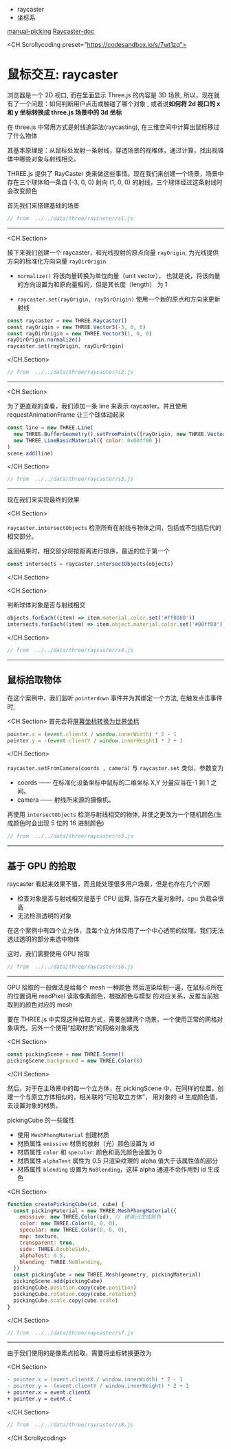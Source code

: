 - raycaster
- 坐标系

[manual-picking](https://threejs.org/manual/#zh/picking)
[Raycaster-doc](https://threejs.org/docs/index.html?q=raycaster#api/zh/core/Raycaster)

<CH.Scrollycoding preset="https://codesandbox.io/s/7wt1zq">
# 鼠标交互: raycaster

浏览器是一个 2D 视口, 而在里面显示 Three.js 的内容是 3D 场景, 所以，现在就有了一个问题：如何判断用户点击或触碰了哪个对象
, 或者说**如何将 2d 视口的 x 和 y 坐标转换成 three.js 场景中的 3d 坐标**

在 three.js 中常用方式是射线追踪法(raycasting), 在三维空间中计算出鼠标移过了什么物体

其基本原理是：从鼠标处发射一条射线，穿透场景的视椎体，通过计算，找出视锥体中哪些对象与射线相交。

THREE.js 提供了 RayCaster 类来做这些事情。现在我们来创建一个场景，场景中存在三个球体和一条自 (-3, 0, 0) 射向 (1, 0, 0)
的射线，三个球体经过这条射线时会改变颜色

首先我们来搭建基础的场景

```js src/index.js
// from  ../../data/three/raycaster/s1.js
```

---

<CH.Section>

接下来我们创建一个 raycaster，和光线投射的原点向量 `rayOrigin`, 为光线提供方向的标准化方向向量 `rayDirOrigin`

- `normalize()` 将该向量转换为单位向量（unit vector）， 也就是说，将该向量的方向设置为和原向量相同，但是其长度（length）
  为 1

- `raycaster.set(rayOrigin, rayDirOrigin)` 使用一个新的原点和方向来更新射线

```js
const raycaster = new THREE.Raycaster()
const rayOrigin = new THREE.Vector3(-3, 0, 0)
const rayDirOrigin = new THREE.Vector3(1, 0, 0)
rayDirOrigin.normalize()
raycaster.set(rayOrigin, rayDirOrigin)
```

</CH.Section>

```js src/index.js
// from  ../../data/three/raycaster/s2.js
```

---

<CH.Section>

为了更直观的查看，我们添加一条 line 来表示 raycaster。并且使用 requestAnimationFrame 让三个球体动起来

```js
const line = new THREE.Line(
  new THREE.BufferGeometry().setFromPoints([rayOrigin, new THREE.Vector3(3, 0, 0)]),
  new THREE.LineBasicMaterial({ color: 0x00ff00 })
)
scene.add(line)
```

</CH.Section>

```js src/index.js
// from  ../../data/three/raycaster/s3.js
```

---

现在我们来实现最终的效果

<CH.Section>

`raycaster.intersectObjects` 检测所有在射线与物体之间，包括或不包括后代的相交部分。

返回结果时，相交部分将按距离进行排序，最近的位于第一个

```js
const intersects = raycaster.intersectObjects(objects)
```

</CH.Section>

<CH.Section>

判断球体对象是否与射线相交

```js
objects.forEach((item) => item.material.color.set('#ff0000'))
intersects.forEach((item) => item.object.material.color.set('#00ff00'))
```

</CH.Section>

```js src/index.js
// from  ../../data/three/raycaster/s4.js
```

---

## 鼠标拾取物体

在这个案例中，我们监听 `pointerdown` 事件并为其绑定一个方法, 在触发点击事件时,

<CH.Section>
首先会将[屏幕坐标转换为世界坐标](./axes)

```js
pointer.x = (event.clientX / window.innerWidth) * 2 - 1
pointer.y = -(event.clientY / window.innerHeight) * 2 + 1
```

</CH.Section>

`raycaster.setFromCamera(coords , camera)` 与 `raycaster.set` 类似，参数变为

- coords —— 在标准化设备坐标中鼠标的二维坐标 X,Y 分量应当在-1 到 1 之间。
- camera —— 射线所来源的摄像机。

再使用 `intersectObjects` 检测与射线相交的物体, 并使之更改为一个随机颜色(生成颜色时会出现 5 位的 16 进制颜色)

```js src/index.js
// from  ../../data/three/raycaster/s5.js
```

---

## 基于 GPU 的拾取

raycaster 看起来效果不错，而且能处理很多用户场景，但是也存在几个问题

- 检查对象是否与射线相交是基于 CPU 运算, 当存在大量对象时，cpu 负载会很高
- 无法检测透明的对象

在这个案例中有四个立方体，且每个立方体应用了一个中心透明的纹理。我们无法透过透明的部分来选中物体

这时，我们需要使用 GPU 拾取

```js src/index.js
// from  ../../data/three/raycaster/s6.js
```

---

GPU 拾取的一般做法是给每个 mesh 一种颜色 然后渲染绘制一遍，在鼠标点所在的位置调用 readPixel 读取像素颜色，根据颜色与模型
的对应关系，反推当前拾取到的颜色对应的 mesh

要在 THREE.js 中实现这种拾取方式，需要创建两个场景。一个使用正常的网格对象填充。另外一个使用“拾取材质”的网格对象填充

<CH.Section>

```js
const pickingScene = new THREE.Scene()
pickingScene.background = new THREE.Color(0)
```

</CH.Section>

然后，对于在主场景中的每一个立方体，在 pickingScene 中，在同样的位置，创建一个与原立方体相似的，相关联的“可拾取立方体”，
用对象的 id 生成颜色值，去设置对象的材质。

pickingCube 的一些属性

- 使用 `MeshPhongMaterial` 创建材质
- 材质属性 `emissive` 材质的放射（光）颜色设置为 id
- 材质属性 `color` 和 `specular`: 颜色和高光颜色设置为 0
- 材质属性 `alphaTest` 属性为 0.5 只渲染纹理的 alpha 值大于该属性值的部分
- 材质属性 `blending` 设置为 `NoBlending`，这样 alpha 通道不会作用到 id 生成色

<CH.Section>

```js
function createPickingCube(id, cube) {
  const pickingMaterial = new THREE.MeshPhongMaterial({
    emissive: new THREE.Color(id), // 使用id生成颜色
    color: new THREE.Color(0, 0, 0),
    specular: new THREE.Color(0, 0, 0),
    map: texture,
    transparent: true,
    side: THREE.DoubleSide,
    alphaTest: 0.5,
    blending: THREE.NoBlending,
  })
  const pickingCube = new THREE.Mesh(geometry, pickingMaterial)
  pickingScene.add(pickingCube)
  pickingCube.position.copy(cube.position)
  pickingCube.rotation.copy(cube.rotation)
  pickingCube.scale.copy(cube.scale)
}
```

</CH.Section>

```js src/index.js
// from  ../../data/three/raycaster/s7.js
```

---

由于我们使用的是像素点拾取，需要将坐标转换更改为

<CH.Section>

```diff
- pointer.x = (event.clientX / window.innerWidth) * 2 - 1
- pointer.y = -(event.clientY / window.innerHeight) * 2 + 1
+ pointer.x = event.clientX
+ pointer.y = event.c
```

</CH.Section>

```js src/index.js
// from  ../../data/three/raycaster/s8.js
```

</CH.Scrollycoding>
